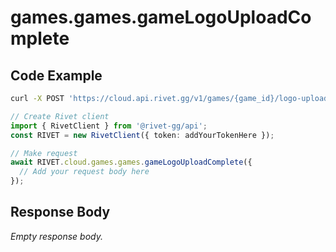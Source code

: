 
# games.games.gameLogoUploadComplete

## Code Example

<CodeGroup title='Request' tag='POST' label='https://cloud.api.rivet.gg/v1/games/{game_id}/logo-upload/{upload_id}/complete'>

```bash {{ title: 'cURL' }}
curl -X POST 'https://cloud.api.rivet.gg/v1/games/{game_id}/logo-upload/{upload_id}/complete'
```

```ts
// Create Rivet client
import { RivetClient } from '@rivet-gg/api';
const RIVET = new RivetClient({ token: addYourTokenHere });

// Make request
await RIVET.cloud.games.games.gameLogoUploadComplete({
  // Add your request body here
});
```

</CodeGroup>


## Response Body

_Empty response body._

